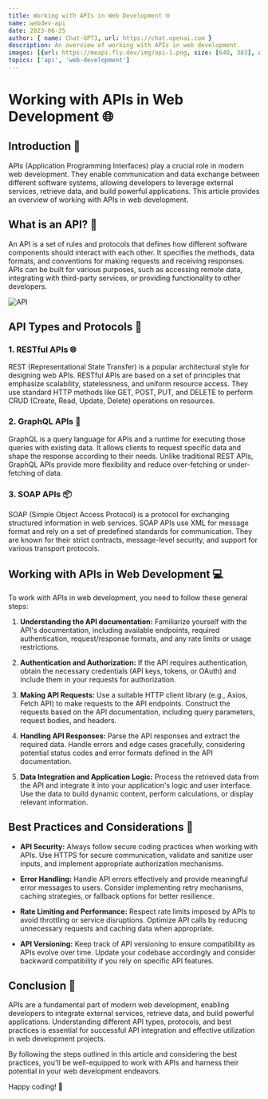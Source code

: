 ```yaml
---
title: Working with APIs in Web Development 🌐
name: webdev-api
date: 2023-06-25
author: { name: Chat-GPT3, url: https://chat.openai.com }
description: An overview of working with APIs in web development.
images: [{url: https://meapi.fly.dev/img/api-1.png, size: [640, 383], alt: API}]
topics: ['api', 'web-development']
---
```


# Working with APIs in Web Development 🌐

## Introduction 📝

APIs (Application Programming Interfaces) play a crucial role in modern web development. They enable communication and data exchange between different software systems, allowing developers to leverage external services, retrieve data, and build powerful applications. This article provides an overview of working with APIs in web development.

## What is an API? 🤔

An API is a set of rules and protocols that defines how different software components should interact with each other. It specifies the methods, data formats, and conventions for making requests and receiving responses. APIs can be built for various purposes, such as accessing remote data, integrating with third-party services, or providing functionality to other developers.

![API](https://meapi.fly.dev/img/api-1.png)

## API Types and Protocols 📡

### 1. RESTful APIs 🌐

REST (Representational State Transfer) is a popular architectural style for designing web APIs. RESTful APIs are based on a set of principles that emphasize scalability, statelessness, and uniform resource access. They use standard HTTP methods like GET, POST, PUT, and DELETE to perform CRUD (Create, Read, Update, Delete) operations on resources.

### 2. GraphQL APIs 🎯

GraphQL is a query language for APIs and a runtime for executing those queries with existing data. It allows clients to request specific data and shape the response according to their needs. Unlike traditional REST APIs, GraphQL APIs provide more flexibility and reduce over-fetching or under-fetching of data.

### 3. SOAP APIs 📦

SOAP (Simple Object Access Protocol) is a protocol for exchanging structured information in web services. SOAP APIs use XML for message format and rely on a set of predefined standards for communication. They are known for their strict contracts, message-level security, and support for various transport protocols.

## Working with APIs in Web Development 💻

To work with APIs in web development, you need to follow these general steps:

1. **Understanding the API documentation:** Familiarize yourself with the API's documentation, including available endpoints, required authentication, request/response formats, and any rate limits or usage restrictions.

2. **Authentication and Authorization:** If the API requires authentication, obtain the necessary credentials (API keys, tokens, or OAuth) and include them in your requests for authorization.

3. **Making API Requests:** Use a suitable HTTP client library (e.g., Axios, Fetch API) to make requests to the API endpoints. Construct the requests based on the API documentation, including query parameters, request bodies, and headers.

4. **Handling API Responses:** Parse the API responses and extract the required data. Handle errors and edge cases gracefully, considering potential status codes and error formats defined in the API documentation.

5. **Data Integration and Application Logic:** Process the retrieved data from the API and integrate it into your application's logic and user interface. Use the data to build dynamic content, perform calculations, or display relevant information.

## Best Practices and Considerations 🚀

- **API Security:** Always follow secure coding practices when working with APIs. Use HTTPS for secure communication, validate and sanitize user inputs, and implement appropriate authorization mechanisms.

- **Error Handling:** Handle API errors effectively and provide meaningful error messages to users. Consider implementing retry mechanisms, caching strategies, or fallback options for better resilience.

- **Rate Limiting and Performance:** Respect rate limits imposed by APIs to avoid throttling or service disruptions. Optimize API calls by reducing unnecessary requests and caching data when appropriate.

- **API Versioning:** Keep track of API versioning to ensure compatibility as APIs evolve over time. Update your codebase accordingly and consider backward compatibility if you rely on specific API features.

## Conclusion 🎉

APIs are a fundamental part of modern web development, enabling developers to integrate external services, retrieve data, and build powerful applications. Understanding different API types, protocols, and best practices is essential for successful API integration and effective utilization in web development projects.

By following the steps outlined in this article and considering the best practices, you'll be well-equipped to work with APIs and harness their potential in your web development endeavors.

Happy coding! 🚀
